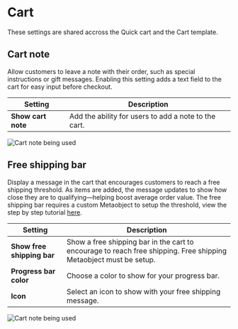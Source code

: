 # Cart

These settings are shared accross the Quick cart and the Cart template.

## Cart note

Allow customers to leave a note with their order, such as special instructions or gift messages. Enabling this setting adds a text field to the cart for easy input before checkout.

| Setting               | Description                                                                 |
|------------------------|-----------------------------------------------------------------------------|
| **Show cart note**         | Add the ability for users to add a note to the cart. |

![Cart note being used](./img/settings-cart-note.gif)

## Free shipping bar

Display a message in the cart that encourages customers to reach a free shipping threshold. As items are added, the message updates to show how close they are to qualifying—helping boost average order value. The free shipping bar requires a custom Metaobject to setup the threshold, view the step by step tutorial [here](/getting-started/setting-up-the-free-shipping-metaobject).

| Setting               | Description                                                                 |
|------------------------|-----------------------------------------------------------------------------|
| **Show free shipping bar**         | Show a free shipping bar in the cart to encourage to reach free shipping. Free shipping Metaobject must be setup. |
| **Progress bar color**         | Choose a color to show for your progress bar. |
| **Icon**         | Select an icon to show with your free shipping message. |

![Cart note being used](./img/settings-cart-free-shipping-bar.gif)